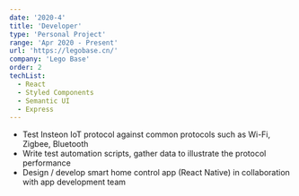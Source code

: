 ```yaml
---
date: '2020-4'
title: 'Developer'
type: 'Personal Project'
range: 'Apr 2020 - Present'
url: 'https://legobase.cn/'
company: 'Lego Base'
order: 2
techList:
  - React
  - Styled Components
  - Semantic UI
  - Express
---
```


- Test Insteon IoT protocol against common protocols such as Wi-Fi, Zigbee, Bluetooth
- Write test automation scripts, gather data to illustrate the protocol performance
- Design / develop smart home control app (React Native) in collaboration with app development team
